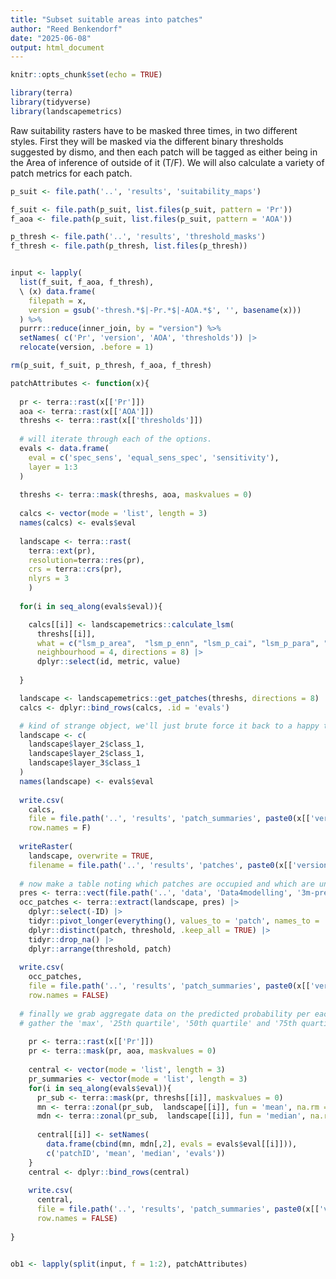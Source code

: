 ```yaml
---
title: "Subset suitable areas into patches"
author: "Reed Benkendorf"
date: "2025-06-08"
output: html_document
---
```


```r
knitr::opts_chunk$set(echo = TRUE)
```

```r
library(terra)
library(tidyverse)
library(landscapemetrics)
```

Raw suitability rasters have to be masked three times, in two different styles. 
First they will be masked via the different binary thresholds suggested by dismo, and then each patch will be tagged as either being in the Area of inference of outside of it (T/F). 
We will also calculate a variety of patch metrics for each patch. 

```r
p_suit <- file.path('..', 'results', 'suitability_maps')

f_suit <- file.path(p_suit, list.files(p_suit, pattern = 'Pr'))
f_aoa <- file.path(p_suit, list.files(p_suit, pattern = 'AOA'))

p_thresh <- file.path('..', 'results', 'threshold_masks')
f_thresh <- file.path(p_thresh, list.files(p_thresh))


input <- lapply(
  list(f_suit, f_aoa, f_thresh),
  \ (x) data.frame(
    filepath = x,
    version = gsub('-thresh.*$|-Pr.*$|-AOA.*$', '', basename(x)))
  ) %>%
  purrr::reduce(inner_join, by = "version") %>%
  setNames( c('Pr', 'version', 'AOA', 'thresholds')) |>
  relocate(version, .before = 1)

rm(p_suit, f_suit, p_thresh, f_aoa, f_thresh)
```


```r

patchAttributes <- function(x){
  
  pr <- terra::rast(x[['Pr']])
  aoa <- terra::rast(x[['AOA']])
  threshs <- terra::rast(x[['thresholds']])
  
  # will iterate through each of the options. 
  evals <- data.frame(
    eval = c('spec_sens', 'equal_sens_spec', 'sensitivity'),
    layer = 1:3
  )
  
  threshs <- terra::mask(threshs, aoa, maskvalues = 0)
  
  calcs <- vector(mode = 'list', length = 3)
  names(calcs) <- evals$eval 
  
  landscape <- terra::rast(
    terra::ext(pr), 
    resolution=terra::res(pr), 
    crs = terra::crs(pr), 
    nlyrs = 3
    )
  
  for(i in seq_along(evals$eval)){

    calcs[[i]] <- landscapemetrics::calculate_lsm(
      threshs[[i]], 
      what = c("lsm_p_area",  "lsm_p_enn", "lsm_p_cai", "lsm_p_para", "lsm_p_frac"), 
      neighbourhood = 4, directions = 8) |>
      dplyr::select(id, metric, value) 
    
  }

  landscape <- landscapemetrics::get_patches(threshs, directions = 8)
  calcs <- dplyr::bind_rows(calcs, .id = 'evals')

  # kind of strange object, we'll just brute force it back to a happy terra object
  landscape <- c(
    landscape$layer_2$class_1,
    landscape$layer_2$class_1,
    landscape$layer_3$class_1
  )
  names(landscape) <- evals$eval
  
  write.csv(
    calcs,
    file = file.path('..', 'results', 'patch_summaries', paste0(x[['version']][1], '-patches.csv')),
    row.names = F)
  
  writeRaster(
    landscape, overwrite = TRUE,
    filename = file.path('..', 'results', 'patches', paste0(x[['version']][1], 'patches.tif')))
  
  # now make a table noting which patches are occupied and which are unoccupied. 
  pres <- terra::vect(file.path('..', 'data', 'Data4modelling', '3m-presence-iter1.gpkg'))
  occ_patches <- terra::extract(landscape, pres) |>
    dplyr::select(-ID) |>
    tidyr::pivot_longer(everything(), values_to = 'patch', names_to = 'threshold') |>
    dplyr::distinct(patch, threshold, .keep_all = TRUE) |>
    tidyr::drop_na() |>
    dplyr::arrange(threshold, patch)
  
  write.csv(
    occ_patches, 
    file = file.path('..', 'results', 'patch_summaries', paste0(x[['version']][1], '-occupied.csv')),
    row.names = FALSE)
  
  # finally we grab aggregate data on the predicted probability per each patch. We will 
  # gather the 'max', '25th quartile', '50th quartile' and '75th quartile' for each 
  
    pr <- terra::rast(x[['Pr']])
    pr <- terra::mask(pr, aoa, maskvalues = 0)
    
    central <- vector(mode = 'list', length = 3)
    pr_summaries <- vector(mode = 'list', length = 3)
    for(i in seq_along(evals$eval)){
      pr_sub <- terra::mask(pr, threshs[[i]], maskvalues = 0)
      mn <- terra::zonal(pr_sub,  landscape[[i]], fun = 'mean', na.rm = TRUE)
      mdn <- terra::zonal(pr_sub,  landscape[[i]], fun = 'median', na.rm = TRUE)
      
      central[[i]] <- setNames(
        data.frame(cbind(mn, mdn[,2], evals = evals$eval[[i]])),
        c('patchID', 'mean', 'median', 'evals'))
    }
    central <- dplyr::bind_rows(central)
      
    write.csv(
      central, 
      file = file.path('..', 'results', 'patch_summaries', paste0(x[['version']][1], '-cntrlTend.csv')),
      row.names = FALSE)
    
}


ob1 <- lapply(split(input, f = 1:2), patchAttributes)

```


